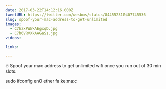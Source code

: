 ```yaml
---
date: 2017-03-22T14:12:16.000Z
tweetURL: https://twitter.com/wesbos/status/844552310407745536
slug: spoof-your-mac-address-to-get-unlimited
images:
  - C7hzxPWWkAEgxqD.jpg
  - C7h6VRVXkAAGaSs.jpg
videos:

links:

---
```

🔥 Spoof your mac address to get unlimited wifi once you run out of 30 min slots.

sudo ifconfig en0 ether fa:ke:ma:c
